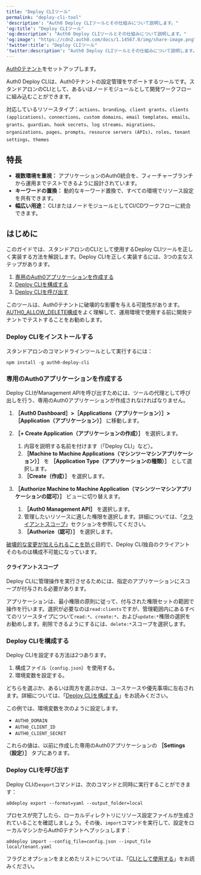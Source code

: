 ```yaml
---
title: "Deploy CLIツール"
permalink: "deploy-cli-tool"
'description': "Auth0 Deploy CLIツールとその仕組みについて説明します。"
'og:title': "Deploy CLIツール"
'og:description': "Auth0 Deploy CLIツールとその仕組みについて説明します。"
'og:image': "https://cdn2.auth0.com/docs/1.14567.0/img/share-image.png"
'twitter:title': "Deploy CLIツール"
'twitter:description': "Auth0 Deploy CLIツールとその仕組みについて説明します。"
---
```


<Card title="Before you start">

[Auth0テナント](https://manage.auth0.com/)をセットアップします。

</Card>

Auth0 Deploy CLIは、Auth0テナントの設定管理をサポートするツールです。スタンドアロンのCLIとして、あるいはノードモジュールとして開発ワークフローに組み込むことができます。

対応しているリソースタイプ：`actions`、`branding`、`client grants`、`clients (applications)`、`connections`、`custom domains`、`email templates`、`emails`、`grants`、`guardian`、`hook secrets`、`log streams`、`migrations`、`organizations`、`pages`、`prompts`、`resource servers (APIs)`、`roles`、`tenant settings`、`themes`

## 特長

* **複数環境を重視：** アプリケーションのAuth0統合を、フィーチャーブランチから運用までテストできるように設計されています。
* **キーワードの置換：** 動的なキーワード置換で、すべての環境でリソース設定を共有できます。
* **幅広い用途：** CLIまたはノードモジュールとしてCI/CDワークフローに統合できます。

## はじめに

このガイドでは、スタンドアロンのCLIとして使用するDeploy CLIツールを正しく実装する方法を解説します。Deploy CLIを正しく実装するには、3つの主なステップがあります。

1. [専用のAuth0アプリケーションを作成する](#create-a-dedicated-auth0-application)
2. [Deploy CLIを構成する](#configure-the-deploy-cli)
3. [Deploy CLIを呼び出す](#call-the-deploy-cli)

<Warning>

このツールは、Auth0テナントに破壊的な影響を与える可能性があります。[AUTH0_ALLOW_DELETE構成](https://auth0.com/docs/deploy-monitor/deploy-cli-tool/configuring-the-deploy-cli#auth0_allow_delete)をよく理解して、運用環境で使用する前に開発テナントでテストすることをお勧めします。

</Warning>

### Deploy CLIをインストールする

スタンドアロンのコマンドラインツールとして実行するには：

`npm install -g auth0-deploy-cli`

### 専用のAuth0アプリケーションを作成する

Deploy CLIが<Tooltip data-tooltip-id="react-containers-DefinitionTooltip-0" href="/docs/ja-jp/glossary?term=management-api" tip="Management API: 顧客が管理タスクを実行できるようにするための製品。" cta="用語集の表示">Management API</Tooltip>を呼び出すためには、ツールの代理として呼び出しを行う、専用のAuth0アプリケーションが作成されなければなりません。

1. **［Auth0 Dashboard］>［Applications（アプリケーション）］>［Application（アプリケーション）］** に移動します。
2. **［+ Create Application（アプリケーションの作成）］** を選択します。

   1. 内容を説明する名前を付けます（「Deploy CLI」など）。
   2. **［Machine to Machine Applications（マシンツーマシンアプリケーション）］** を **［Application Type（アプリケーションの種類）］** として選択します。
   3. **［Create（作成）］** を選択します。
3. **［Authorize Machine to Machine Application（マシンツーマシンアプリケーションの認可）］** ビューに切り替えます。

   1. **［Auth0 Management API］** を選択します。
   2. 管理したいリソースに適した権限を選択します。詳細については、「[クライアントスコープ](#client-scopes)」セクションを参照してください。
   3. **［Authorize（認可）］** を選択します。

<Callout icon="file-lines" color="#0EA5E9" iconType="regular">

[破壊的な変更が加えられることを防ぐ](https://auth0.com/docs/deploy-monitor/deploy-cli-tool/resource-specific-documentation#client-grants)目的で、Deploy CLI独自のクライアントそのものは構成不可能になっています。

</Callout>

#### クライアントスコープ

Deploy CLIに管理操作を実行させるためには、指定のアプリケーションにスコープが付与される必要があります。

アプリケーションは、最小権限の原則に従って、付与された権限セットの範囲で操作を行います。選択が必要なのは`read:clients`ですが、管理範囲内にあるすべてのリソースタイプについて`read:*`、`create:*`、および`update:*`権限の選択をお勧めします。削除できるようにするには、`delete:*`スコープを選択します。

### Deploy CLIを構成する

Deploy CLIを設定する方法は2つあります。

1. 構成ファイル（`config.json`）を使用する。
2. 環境変数を設定する。

どちらを選ぶか、あるいは両方を選ぶかは、ユースケースや優先事項に左右されます。詳細については、「[Deploy CLIを構成する](/docs/ja-jp/deploy-monitor/deploy-cli-tool/configure-the-deploy-cli)」をお読みください。

この例では、環境変数を次のように設定します。

* `AUTH0_DOMAIN`
* `AUTH0_CLIENT_ID`
* `AUTH0_CLIENT_SECRET`

これらの値は、以前に作成した専用のAuth0アプリケーションの **［Settings（設定）］** タブにあります。

### Deploy CLIを呼び出す

Deploy CLIの`export`コマンドは、次のコマンドと同時に実行することができます：

`a0deploy export --format=yaml --output_folder=local`

プロセスが完了したら、ローカルディレクトリにリソース設定ファイルが生成されていることを確認しましょう。その後、`import`コマンドを実行して、設定をローカルマシンからAuth0テナントへプッシュします：

`a0deploy import --config_file=config.json --input_file local/tenant.yaml`

フラグとオプションをまとめたリストについては、「[CLIとして使用する](/docs/ja-jp/deploy-monitor/deploy-cli-tool/use-as-a-cli)」をお読みください。